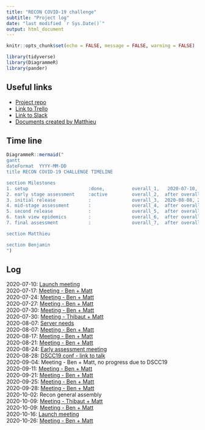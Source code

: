 ```yaml
---
title: "RECON COVID-19 challenge"
subtitle: "Project log"
date: "last modified `r Sys.Date()`"
output: html_document
---
```


```r
knitr::opts_chunk$set(echo = FALSE, message = FALSE, warning = FALSE)
```

```r
library(tidyverse)
library(DiagrammeR)
library(pander)
```

## Useful links

* [Project repo](https://github.com/mjrolland/covid-19-challenge)  
* [Link to Trello](https://trello.com/b/PQch7ney/covid19-challenge)  
* [Link to Slack](https://app.slack.com/client/T2SFJJQRL/G016PGWRPAA/thread/C2SFJJV8E-1594388640.056600)  
* [Documents created by Matthieu](https://mjrolland.github.io/covid-19-challenge/docs/document_list.html)  

## Time line

```r
DiagrammeR::mermaid("
gantt
dateFormat  YYYY-MM-DD
title RECON COVID-19 CHALLENGE TIMELINE

section Milestones
1. setup                      :done,          overall_1,   2020-07-10, 1d
2. early stage assessment     :active         overall_2,  after overall_1, 2020-08-07   
3. initial release            :               overall_3,  2020-08-08, 2020-08-30
4. mid-stage assessment       :               overall_4,  after overall_3, 2020-09-27
5. second release             :               overall_5,  after overall_4, 2020-10-10
6. task view epidemics        :               overall_6,  after overall_5, 2020-10-25
7. final assessment           :               overall_7,  after overall_6, 2020-11-27

section Matthieu

section Benjamin
")
```

## Log

2020-07-10: [Launch meeting](meeting_notes/2020-07-10_launch_meeting.html)  
2020-07-17: [Meeting - Ben + Matt](meeting_notes/2020-07-17_meeting.html)  
2020-07-24: [Meeting - Ben + Matt](meeting_notes/2020-07-24_meeting.html)  
2020-07-27: [Meeting - Ben + Matt](meeting_notes/2020-07-27_meeting.html)  
2020-07-30: [Meeting - Ben + Matt](meeting_notes/2020-07-30_meeting_1.html)  
2020-07-30: [Meeting - Thibaut + Matt](meeting_notes/2020-07-30_meeting_2.html)  
2020-08-07: [Server needs](server_needs.html)  
2020-08-07: [Meeting - Ben + Matt](meeting_notes/2020-08-07_meeting.html)  
2020-08-17: [Meeting - Ben + Matt](meeting_notes/2020-08-17_meeting.html)  
2020-08-21: [Meeting - Ben + Matt](meeting_notes/2020-08-21_meeting.html)  
2020-08-24: [Early assessment meeting](meeting_notes/2020-08-24_early_assessment_meeting.html)   
2020-08-28: [DSCC19 conf - link to talk](https://www.youtube.com/watch?v=E39BMCJsbx4&list=PL41aTiRjzS9sG2wtz6qusI4ZD2CDMV04O&index=8&t=0s)  
2020-09-04: Meeting - Ben + Matt, no progress due to DSCC19  
2020-09-11: [Meeting - Ben + Matt](meeting_notes/2020-09-11_meeting.html)  
2020-09-21: [Meeting - Ben + Matt](meeting_notes/2020-09-21_meeting.html)  
2020-09-25: [Meeting - Ben + Matt](meeting_notes/2020-09-25_meeting.html)  
2020-09-28: [Meeting - Ben + Matt](meeting_notes/2020-09-28_meeting.html)  
2020-10-02: Recon general assembly   
2020-10-09: [Meeting - Thibaut + Matt](meeting_notes/2020-10-09_meeting_b.html)  
2020-10-09: [Meeting - Ben + Matt](meeting_notes/2020-10-09_meeting.html)  
2020-10-16: [Launch meeting](meeting_notes/2020-10-16_meeting.html)  
2020-10-26: [Meeting - Ben + Matt](meeting_notes/2020-10-26_meeting.html)  